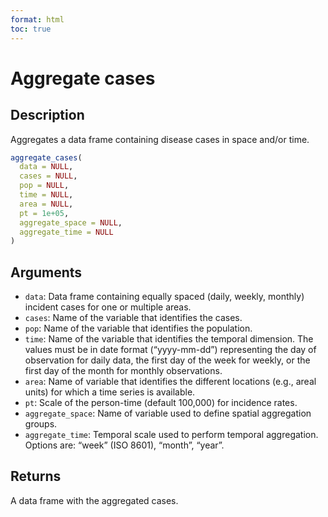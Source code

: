```yaml
---
format: html
toc: true
---
```


# Aggregate cases

## Description

Aggregates a data frame containing disease cases in space and/or time.

```r
aggregate_cases(
  data = NULL,
  cases = NULL,
  pop = NULL,
  time = NULL,
  area = NULL,
  pt = 1e+05,
  aggregate_space = NULL,
  aggregate_time = NULL
)
```

## Arguments

- `data`: Data frame containing equally spaced (daily, weekly, monthly) incident cases for one or multiple areas.
- `cases`: Name of the variable that identifies the cases.
- `pop`: Name of the variable that identifies the population.
- `time`: Name of the variable that identifies the temporal dimension. The values must be in date format ("yyyy-mm-dd") representing the day of observation for daily data, the first day of the week for weekly, or the first day of the month for monthly observations.
- `area`: Name of variable that identifies the different locations (e.g., areal units) for which a time series is available.
- `pt`: Scale of the person-time (default 100,000) for incidence rates.
- `aggregate_space`: Name of variable used to define spatial aggregation groups.
- `aggregate_time`: Temporal scale used to perform temporal aggregation. Options are: "week" (ISO 8601), "month", "year".

## Returns

A data frame with the aggregated cases.
